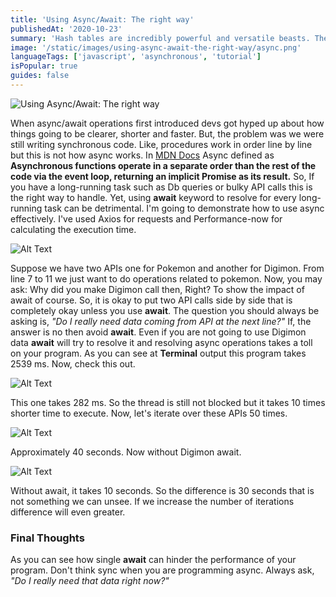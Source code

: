 ```yaml
---
title: 'Using Async/Await: The right way'
publishedAt: '2020-10-23'
summary: 'Hash tables are incredibly powerful and versatile beasts. They let you store your data in a key-value... Tagged with javascript, computerscience, tutorial, datastructure, typescript'
image: '/static/images/using-async-await-the-right-way/async.png'
languageTags: ['javascript', 'asynchronous', 'tutorial']
isPopular: true
guides: false
---
```


![Using Async/Await: The right way](/static/images/using-async-await-the-right-way/async.png)

When async/await operations first introduced devs got hyped up about how things going to be clearer, shorter and faster. But, the problem was we were still writing synchronous code. Like, procedures work in order line by line but this is not how async works. In [MDN Docs](https://developer.mozilla.org/) Async defined as **Asynchronous functions operate in a separate order than the rest of the code via the event loop, returning an implicit Promise as its result.** So, If you have a long-running task such as Db queries or bulky API calls this is the right way to handle. Yet, using **await** keyword to resolve for every long-running task can be detrimental. I'm going to demonstrate how to use async effectively. I've used Axios for requests and Performance-now for calculating the execution time.

![Alt Text](/static/images/using-async-await-the-right-way/1.png)

Suppose we have two APIs one for Pokemon and another for Digimon. From line 7 to 11 we just want to do operations related to pokemon. Now, you may ask: Why did you make Digimon call then, Right? To show the impact of await of course. So, it is okay to put two API calls side by side that is completely okay unless you use **await**. The question you should always be asking is, _"Do I really need data coming from API at the next line?"_ If, the answer is no then avoid **await**. Even if you are not going to use Digimon data **await** will try to resolve it and resolving async operations takes a toll on your program. As you can see at **Terminal** output this program takes 2539 ms. Now, check this out.

![Alt Text](/static/images/using-async-await-the-right-way/2.png)

This one takes 282 ms. So the thread is still not blocked but it takes 10 times shorter time to execute. Now, let's iterate over these APIs 50 times.

![Alt Text](/static/images/using-async-await-the-right-way/3.png)

Approximately 40 seconds. Now without Digimon await.

![Alt Text](/static/images/using-async-await-the-right-way/4.png)

Without await, it takes 10 seconds. So the difference is 30 seconds that is not something we can unsee. If we increase the number of iterations difference will even greater.

<h3>Final Thoughts</h3>

As you can see how single **await** can hinder the performance of your program. Don't think sync when you are programming async. Always ask, _"Do I really need that data right now?"_

